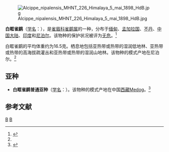 {{Speciesbox
| taxon = Alcippe nipalensis
| image = Nepal fulvetta sulking in Mishmi Hills Arunachal Pradesh India.jpg
| status = LC | status_system = IUCN3.1
| binomial_authority = [[布赖恩·霍顿·霍奇森|Hodgson]], 1837<ref name='id3212'>{{cite web| url =http://www.bioinfo.cn/db05/BjdwSpecies.php?action=view&id=3212| title =白眶雀鹛| work =《中国动物物种编目数据库》| publisher =中国科学院微生物研究所| author =中国科学院动物研究所| accessdate =2009-04-04| deadurl =yes| archiveurl =https://web.archive.org/web/20160305045902/http://www.bioinfo.cn/db05/BjdwSpecies.php?action=view&id=3212| archivedate =2016-03-05}}</ref>
| range_map = 
}}
[[File:Alcippe_nipalensis_MHNT_226_Himalaya_5_mai_1898_HdB.jpg|thumb]]

'''白眶雀鹛'''（[[学名|学名]]：{{lang|la|''Alcippe nipalensis''}}），是[[雀眉科|雀眉科]][[雀鹛属|雀鹛属]]的一种，分布于[[缅甸|缅甸]]、[[孟加拉国|孟加拉国]]、[[不丹|不丹]]、[[中国大陆|中国大陆]]、[[印度|印度]]和[[尼泊尔|尼泊尔]]。该物种的保护状况被评为[[无危|无危]]。<ref>{{cite web|url=http://www.birdlife.org/datazone/speciesfactsheet.php?id=8013&m=0|title=Alcippe nipalensis|publisher=[[国际鸟盟|BirdLife.org]]|accessdate=2011-06-27|archive-date=2016-03-04|archive-url=https://web.archive.org/web/20160304230114/http://www.birdlife.org/datazone/speciesfactsheet.php?id=8013&m=0|dead-url=no}}</ref>

白眶雀鹛的平均体重约为16.5克。栖息地包括亚热带或热带的湿润低地林、亚热带或热带的高海拔疏灌丛和亚热带或热带的湿润山地林。该物种的模式产地在尼泊尔。<ref name='id3212'/>

==亚种==
*'''白眶雀鹛普通亚种'''（[[学名|学名]]：{{lang|la|''Alcippe nipalensis commoda''}}）。该物种的模式产地在中国[[西藏|西藏]]Medog。<ref name='id3213'>{{cite web| url =http://www.bioinfo.cn/db05/BjdwSpecies.php?action=view&id=3213| title =白眶雀鹛普通亚种| work =《中国动物物种编目数据库》| publisher =中国科学院微生物研究所| author =中国科学院动物研究所| accessdate =2009-04-04| deadurl =yes| archiveurl =https://web.archive.org/web/20160305041822/http://www.bioinfo.cn/db05/BjdwSpecies.php?action=view&id=3213| archivedate =2016-03-05}}</ref>

== 参考文献 ==
{{reflist}}
{{Taxonbar|from=Q1304473}}

[[Category:雀鹛属|B]]
[[Category:_1837年描述的鸟类|B]]